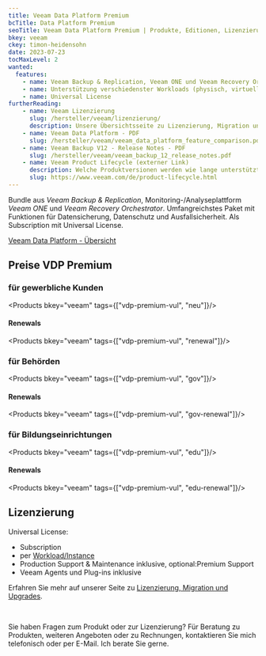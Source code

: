 ```yaml
---
title: Veeam Data Platform Premium
bcTitle: Data Platform Premium
seoTitle: Veeam Data Platform Premium | Produkte, Editionen, Lizenzierung
bkey: veeam
ckey: timon-heidensohn
date: 2023-07-23
tocMaxLevel: 2
wanted:
  features:
    - name: Veeam Backup & Replication, Veeam ONE und Veeam Recovery Orchestrator
    - name: Unterstützung verschiedenster Workloads (physisch, virtuell, Cloud, hybrid).
    - name: Universal License
furtherReading:
    - name: Veeam Lizenzierung
      slug: /hersteller/veeam/lizenzierung/
      description: Unsere Übersichtsseite zu Lizenzierung, Migration und Upgrades
    - name: Veeam Data Platform - PDF
      slug: /hersteller/veeam/veeam_data_platform_feature_comparison.pdf
    - name: Veeam Backup V12 - Release Notes - PDF
      slug: /hersteller/veeam/veeam_backup_12_release_notes.pdf
    - name: Veeam Product Lifecycle (externer Link)
      description: Welche Produktversionen werden wie lange unterstützt? Eine immer aktuelle Übersicht
      slug: https://www.veeam.com/de/product-lifecycle.html
---
```




<Intro>

  Bundle aus *Veeam Backup & Replication*, Monitoring-/Analyseplattform *Veeam ONE* und *Veeam Recovery Orchestrator*.
  Umfangreichstes Paket mit Funktionen für Datensicherung, Datenschutz und Ausfallsicherheit. Als Subscription mit Universal License.

</Intro>

<TOC />


[Veeam Data Platform - Übersicht](/hersteller/veeam/#vergleich-veeam-data-platform-editionen)

## Preise VDP Premium

### für gewerbliche Kunden

<Products bkey="veeam" tags={["vdp-premium-vul", "neu"]}/>

#### Renewals

<Products bkey="veeam" tags={["vdp-premium-vul", "renewal"]}/>

### für Behörden

 <Products bkey="veeam" tags={["vdp-premium-vul", "gov"]}/>

#### Renewals

<Products bkey="veeam" tags={["vdp-premium-vul", "gov-renewal"]}/>


### für Bildungseinrichtungen

 <Products bkey="veeam" tags={["vdp-premium-vul", "edu"]}/>

#### Renewals

<Products bkey="veeam" tags={["vdp-premium-vul", "edu-renewal"]}/>





## Lizenzierung

<ArrowList>

Universal License:

- Subscription
- per [Workload/Instance](/hersteller/veeam/lizenzierung/#tabelle-instances)
- Production Support & Maintenance inklusive, optional:Premium Support
- Veeam Agents und Plug-ins inklusive

</ArrowList>

Erfahren Sie mehr auf unserer Seite zu [Lizenzierung, Migration und Upgrades](/hersteller/veeam/lizenzierung/).

<br />

<GetInTouch theme="light">

Sie haben Fragen zum Produkt oder zur Lizenzierung? Für Beratung zu Produkten, weiteren Angeboten oder zu Rechnungen, kontaktieren Sie mich telefonisch oder per E-Mail. Ich berate Sie gerne.

</GetInTouch>